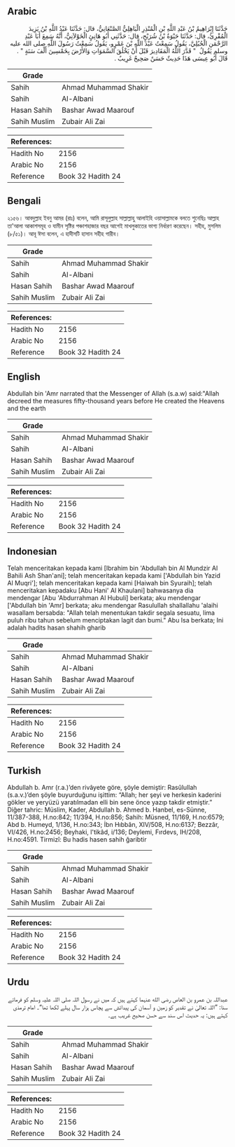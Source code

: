## Arabic


<div dir="rtl" lang="ar" style={{fontSize:'larger',backgroundColor:'#f8f9fa',padding:20}}>
حَدَّثَنَا إِبْرَاهِيمُ بْنُ عَبْدِ اللَّهِ بْنِ الْمُنْذِرِ الْبَاهِلِيُّ الصَّنْعَانِيُّ، قال: حَدَّثَنَا عَبْدُ اللَّهِ بْنُ يَزِيدَ الْمُقْرِئُ، قال: حَدَّثَنَا حَيْوَةُ بْنُ شُرَيْحٍ، قال: حَدَّثَنِي أَبُو هَانِئٍ الْخَوْلاَنِيُّ، أَنَّهُ سَمِعَ أَبَا عَبْدِ الرَّحْمَنِ الْحُبُلِيَّ، يَقُولُ سَمِعْتُ عَبْدَ اللَّهِ بْنَ عَمْرٍو، يَقُولُ سَمِعْتُ رَسُولَ اللَّهِ صلى الله عليه وسلم يَقُولُ ‏ "‏ قَدَّرَ اللَّهُ الْمَقَادِيرَ قَبْلَ أَنْ يَخْلُقَ السَّمَوَاتِ وَالأَرْضَ بِخَمْسِينَ أَلْفَ سَنَةٍ ‏"‏ ‏.‏ قَالَ أَبُو عِيسَى هَذَا حَدِيثٌ حَسَنٌ صَحِيحٌ غَرِيبٌ ‏.‏
</div>
<div style={{backgroundColor:'#f8f9fa',padding:20, marginBottom: 10}}><table> <thead> <tr> <th>Grade</th> <th></th> </tr> </thead> <tbody> <tr><td>Sahih</td><td>Ahmad Muhammad Shakir</td></tr><tr><td>Sahih</td><td>Al-Albani</td></tr><tr><td>Hasan Sahih</td><td>Bashar Awad Maarouf</td></tr><tr><td>Sahih Muslim</td><td>Zubair Ali Zai</td></tr></tbody></table><table> <thead> <tr> <th>References:</th> <th></th> </tr> </thead> <tbody><tr><td>Hadith No</td><td>2156</td></tr><tr><td>Arabic No</td><td>2156</td></tr><tr><td>Reference</td><td>Book 32 Hadith 24</td></tr></tbody></table></div>

## Bengali


<div dir="ltr" lang="bn" style={{fontSize:'larger',backgroundColor:'#f8f9fa',padding:20}}>
২১৫৬। আবদুল্লাহ ইবনু আমর (রাঃ) বলেন, আমি রাসূলুল্লাহ সাল্লাল্লাহু আলাইহি ওয়াসাল্লামকে বলতে শুনেছিঃ আল্লাহ তা'আলা আকাশসমূহ ও যামীন সৃষ্টির পঞ্চাশহাজার বছর আগেই মাখলুকাতের ভাগ্য নির্ধারণ করেছেন। সহীহ, মুসলিম (৮/৫১)। আবূ ঈসা বলেন, এ হাদীসটি হাসান সহীহ গারীব।
</div>
<div style={{backgroundColor:'#f8f9fa',padding:20, marginBottom: 10}}><table> <thead> <tr> <th>Grade</th> <th></th> </tr> </thead> <tbody> <tr><td>Sahih</td><td>Ahmad Muhammad Shakir</td></tr><tr><td>Sahih</td><td>Al-Albani</td></tr><tr><td>Hasan Sahih</td><td>Bashar Awad Maarouf</td></tr><tr><td>Sahih Muslim</td><td>Zubair Ali Zai</td></tr></tbody></table><table> <thead> <tr> <th>References:</th> <th></th> </tr> </thead> <tbody><tr><td>Hadith No</td><td>2156</td></tr><tr><td>Arabic No</td><td>2156</td></tr><tr><td>Reference</td><td>Book 32 Hadith 24</td></tr></tbody></table></div>

## English


<div dir="ltr" lang="en" style={{fontSize:'larger',backgroundColor:'#f8f9fa',padding:20}}>
Abdullah bin 'Amr narrated that the Messenger of Allah (s.a.w) said:"Allah decreed the measures fifty-thousand years before He created the Heavens and the earth
</div>
<div style={{backgroundColor:'#f8f9fa',padding:20, marginBottom: 10}}><table> <thead> <tr> <th>Grade</th> <th></th> </tr> </thead> <tbody> <tr><td>Sahih</td><td>Ahmad Muhammad Shakir</td></tr><tr><td>Sahih</td><td>Al-Albani</td></tr><tr><td>Hasan Sahih</td><td>Bashar Awad Maarouf</td></tr><tr><td>Sahih Muslim</td><td>Zubair Ali Zai</td></tr></tbody></table><table> <thead> <tr> <th>References:</th> <th></th> </tr> </thead> <tbody><tr><td>Hadith No</td><td>2156</td></tr><tr><td>Arabic No</td><td>2156</td></tr><tr><td>Reference</td><td>Book 32 Hadith 24</td></tr></tbody></table></div>

## Indonesian


<div dir="ltr" lang="id" style={{fontSize:'larger',backgroundColor:'#f8f9fa',padding:20}}>
Telah menceritakan kepada kami [Ibrahim bin 'Abdullah bin Al Mundzir Al Bahili Ash Shan'ani]; telah menceritakan kepada kami ['Abdullah bin Yazid Al Muqri']; telah menceritakan kepada kami [Haiwah bin Syuraih]; telah menceritakan kepadaku [Abu Hani' Al Khaulani] bahwasanya dia mendengar [Abu 'Abdurrahman Al Hubuli] berkata; aku mendengar ['Abdullah bin 'Amr] berkata; aku mendengar Rasulullah shallallahu 'alaihi wasallam bersabda: "Allah telah menentukan takdir segala sesuatu, lima puluh ribu tahun sebelum menciptakan lagit dan bumi." Abu Isa berkata; Ini adalah hadits hasan shahih gharib
</div>
<div style={{backgroundColor:'#f8f9fa',padding:20, marginBottom: 10}}><table> <thead> <tr> <th>Grade</th> <th></th> </tr> </thead> <tbody> <tr><td>Sahih</td><td>Ahmad Muhammad Shakir</td></tr><tr><td>Sahih</td><td>Al-Albani</td></tr><tr><td>Hasan Sahih</td><td>Bashar Awad Maarouf</td></tr><tr><td>Sahih Muslim</td><td>Zubair Ali Zai</td></tr></tbody></table><table> <thead> <tr> <th>References:</th> <th></th> </tr> </thead> <tbody><tr><td>Hadith No</td><td>2156</td></tr><tr><td>Arabic No</td><td>2156</td></tr><tr><td>Reference</td><td>Book 32 Hadith 24</td></tr></tbody></table></div>

## Turkish


<div dir="ltr" lang="tr" style={{fontSize:'larger',backgroundColor:'#f8f9fa',padding:20}}>
Abdullah b. Amr (r.a.)’den rivâyete göre, şöyle demiştir: Rasûlullah (s.a.v.)’den şöyle buyurduğunu işittim: “Allah; her şeyi ve herkesin kaderini gökler ve yeryüzü yaratılmadan elli bin sene önce yazıp takdir etmiştir.” Diğer tahric: Müslim, Kader, Abdullah b. Ahmed b. Hanbel, es-Sünne, 11/387-388, H.no:842; 11/394, H.no:856; Sahih: Müsned, 11/169, H.no:6579; Abd b. Humeyd, 1/136, H.no:343; İbn Hıbbân, XIV/508, H.no:6137; Bezzâr, VI/426, H.no:2456; Beyhaki, l'tikâd, i/136; Deylemi, Fırdevs, IH/208, H.no:4591. Tirmizî: Bu hadis hasen sahih ğaribtir
</div>
<div style={{backgroundColor:'#f8f9fa',padding:20, marginBottom: 10}}><table> <thead> <tr> <th>Grade</th> <th></th> </tr> </thead> <tbody> <tr><td>Sahih</td><td>Ahmad Muhammad Shakir</td></tr><tr><td>Sahih</td><td>Al-Albani</td></tr><tr><td>Hasan Sahih</td><td>Bashar Awad Maarouf</td></tr><tr><td>Sahih Muslim</td><td>Zubair Ali Zai</td></tr></tbody></table><table> <thead> <tr> <th>References:</th> <th></th> </tr> </thead> <tbody><tr><td>Hadith No</td><td>2156</td></tr><tr><td>Arabic No</td><td>2156</td></tr><tr><td>Reference</td><td>Book 32 Hadith 24</td></tr></tbody></table></div>

## Urdu


<div dir="rtl" lang="ur" style={{fontSize:'larger',backgroundColor:'#f8f9fa',padding:20}}>
عبداللہ بن عمرو بن العاص رضی الله عنہما کہتے ہیں کہ میں نے رسول اللہ صلی اللہ علیہ وسلم کو فرماتے سنا: ”اللہ تعالیٰ نے تقدیر کو زمین و آسمان کی پیدائش سے پچاس ہزار سال پہلے لکھا تھا“۔ امام ترمذی کہتے ہیں: یہ حدیث اس سند سے حسن صحیح غریب ہے۔
</div>
<div style={{backgroundColor:'#f8f9fa',padding:20, marginBottom: 10}}><table> <thead> <tr> <th>Grade</th> <th></th> </tr> </thead> <tbody> <tr><td>Sahih</td><td>Ahmad Muhammad Shakir</td></tr><tr><td>Sahih</td><td>Al-Albani</td></tr><tr><td>Hasan Sahih</td><td>Bashar Awad Maarouf</td></tr><tr><td>Sahih Muslim</td><td>Zubair Ali Zai</td></tr></tbody></table><table> <thead> <tr> <th>References:</th> <th></th> </tr> </thead> <tbody><tr><td>Hadith No</td><td>2156</td></tr><tr><td>Arabic No</td><td>2156</td></tr><tr><td>Reference</td><td>Book 32 Hadith 24</td></tr></tbody></table></div>